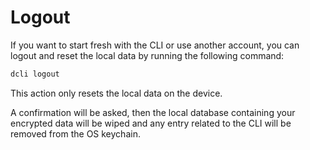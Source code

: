 
# Logout

If you want to start fresh with the CLI or use another account, you can logout and reset the local data by running the following command:

```sh copy
dcli logout
```

<Callout type="info">This action only resets the local data on the device.</Callout>

A confirmation will be asked, then the local database containing your encrypted data will be wiped and any entry related to the CLI will be removed from the OS keychain.
